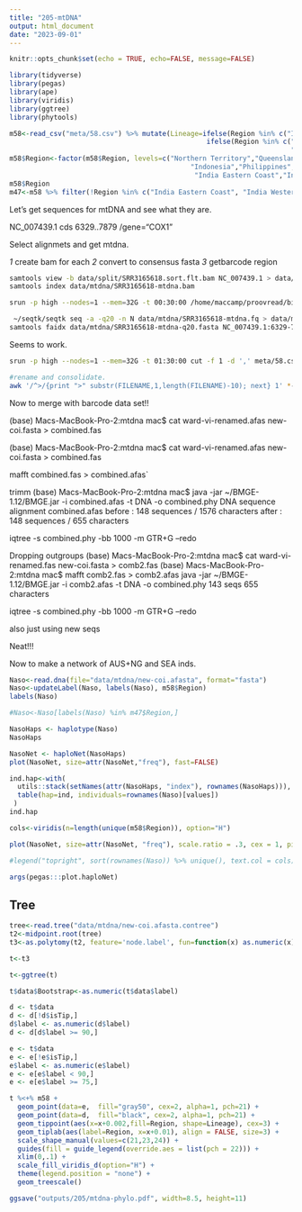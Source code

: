 ```yaml
---
title: "205-mtDNA"
output: html_document
date: "2023-09-01"
---
```


```r
knitr::opts_chunk$set(echo = TRUE, echo=FALSE, message=FALSE)
```

```r
library(tidyverse)
library(pegas)
library(ape)
library(viridis)
library(ggtree)
library(phytools)
```

```r
m58<-read_csv("meta/58.csv") %>% mutate(Lineage=ifelse(Region %in% c("India Eastern Coast", "India Western Coast"), "IND",
                                                 ifelse(Region %in% c("Northern Territory","Queensland" ,"Papua New Guinea"),
                                                                      "AUS+NG","SEA")))
m58$Region<-factor(m58$Region, levels=c("Northern Territory","Queensland","Papua New Guinea",
                                             "Indonesia","Philippines","Cambodia","Thailand", "Vietnam",
                                              "India Eastern Coast","India Western Coast"))
m58$Region
m47<-m58 %>% filter(!Region %in% c("India Eastern Coast", "India Western Coast"))

```
Let's get sequences for mtDNA and see what they are.

NC_007439.1  cds 6329..7879
                     /gene="COX1"    
                     
                     
Select alignmets and get mtdna.  


_1_ create bam for each
_2_ convert to consensus fasta
_3_ getbarcode region

```sh
samtools view -b data/split/SRR3165618.sort.flt.bam NC_007439.1 > data/mtdna/SRR3165618-mtdna.bam
samtools index data/mtdna/SRR3165618-mtdna.bam

srun -p high --nodes=1 --mem=32G -t 00:30:00 /home/maccamp/proovread/bin/bam2cns --bam data/mtdna/SRR3165618-mtdna.bam --ref genome/NC_007439.1.fasta --prefix data/mtdna/SRR3165618-mtdna

 ~/seqtk/seqtk seq -a -q20 -n N data/mtdna/SRR3165618-mtdna.fq > data/mtdna/SRR3165618-mtdna-q20.fasta
samtools faidx data/mtdna/SRR3165618-mtdna-q20.fasta NC_007439.1:6329-7879 > data/mtdna/SRR3165618-coi.fasta
```

Seems to work.  

```sh
srun -p high --nodes=1 --mem=32G -t 01:30:00 cut -f 1 -d ',' meta/58.csv | while read run; do samtools view -b data/split/$run.sort.flt.bam NC_007439.1 > data/mtdna/$run-mtdna.bam; samtools index data/mtdna/$run-mtdna.bam; /home/maccamp/proovread/bin/bam2cns --bam data/mtdna/$run-mtdna.bam --ref genome/NC_007439.1.fasta --prefix data/mtdna/$run-mtdna;  ~/seqtk/seqtk seq -a -q20 -n N data/mtdna/$run-mtdna.fq > data/mtdna/$run-mtdna-q20.fasta; samtools faidx data/mtdna/$run-mtdna-q20.fasta NC_007439.1:6329-7879 > data/mtdna/$run-coi.fasta; done;

#rename and consolidate.
awk '/^>/{print ">" substr(FILENAME,1,length(FILENAME)-10); next} 1' *-coi.fasta
```

Now to merge with barcode data set!!

(base) Macs-MacBook-Pro-2:mtdna mac$ cat ward-vi-renamed.afas new-coi.fasta > combined.fas

(base) Macs-MacBook-Pro-2:mtdna mac$ cat ward-vi-renamed.afas new-coi.fasta > combined.fas

mafft combined.fas > combined.afas`

trimm 
(base) Macs-MacBook-Pro-2:mtdna mac$ java -jar ~/BMGE-1.12/BMGE.jar -i combined.afas -t DNA -o combined.phy 
   DNA sequence alignment combined.afas
   before : 148 sequences / 1576 characters
   after :  148 sequences / 655 characters  
  
 iqtree -s combined.phy -bb 1000 -m GTR+G --redo 

Dropping outgroups
(base) Macs-MacBook-Pro-2:mtdna mac$ cat ward-vi-renamed.fas new-coi.fasta > comb2.fas
(base) Macs-MacBook-Pro-2:mtdna mac$ mafft comb2.fas > comb2.afas
java -jar ~/BMGE-1.12/BMGE.jar -i comb2.afas -t DNA -o combined.phy
143 seqs 655 characters 

 iqtree -s combined.phy -bb 1000 -m GTR+G --redo 
 
 also just using new seqs
 
 Neat!!!
 
 Now to make a network of AUS+NG and SEA inds.   
 
```r
Naso<-read.dna(file="data/mtdna/new-coi.afasta", format="fasta")
Naso<-updateLabel(Naso, labels(Naso), m58$Region)
labels(Naso)
```
 
```r
#Naso<-Naso[labels(Naso) %in% m47$Region,]
```

```r
NasoHaps <- haplotype(Naso)
NasoHaps
```

```r
NasoNet <- haploNet(NasoHaps)
plot(NasoNet, size=attr(NasoNet,"freq"), fast=FALSE)
```


```r
ind.hap<-with(
  utils::stack(setNames(attr(NasoHaps, "index"), rownames(NasoHaps))),
  table(hap=ind, individuals=rownames(Naso)[values])
 )
ind.hap
```


```r
cols<-viridis(n=length(unique(m58$Region)), option="H")
```
```r
plot(NasoNet, size=attr(NasoNet, "freq"), scale.ratio = .3, cex = 1, pie=ind.hap, labels = FALSE, bg=cols)

#legend("topright", sort(rownames(Naso)) %>% unique(), text.col = cols)
```

```r
args(pegas:::plot.haploNet)
```

## Tree
```r
tree<-read.tree("data/mtdna/new-coi.afasta.contree")
t2<-midpoint.root(tree)
t3<-as.polytomy(t2, feature='node.label', fun=function(x) as.numeric(x) < 75)

t<-t3

t<-ggtree(t)

t$data$Bootstrap<-as.numeric(t$data$label)

d <- t$data
d <- d[!d$isTip,]
d$label <- as.numeric(d$label)
d <- d[d$label >= 90,]

e <- t$data
e <- e[!e$isTip,]
e$label <- as.numeric(e$label)
e <- e[e$label < 90,]
e <- e[e$label >= 75,]
```

```r
t %<+% m58 +
  geom_point(data=e,  fill="gray50", cex=2, alpha=1, pch=21) +
  geom_point(data=d,  fill="black", cex=2, alpha=1, pch=21) +
  geom_tippoint(aes(x=x+0.002,fill=Region, shape=Lineage), cex=3) + 
  geom_tiplab(aes(label=Region, x=x+0.01), align = FALSE, size=3) +
  scale_shape_manual(values=c(21,23,24)) +
  guides(fill = guide_legend(override.aes = list(pch = 22))) +
  xlim(0,.1) +
  scale_fill_viridis_d(option="H") +
  theme(legend.position = "none") +
  geom_treescale()

ggsave("outputs/205/mtdna-phylo.pdf", width=8.5, height=11)

```
